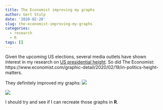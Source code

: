 ```yaml
---
title: The Economist improving my graphs
author: Gert Stulp
date: '2020-02-20'
slug: the-economist-improving-my-graphs
categories:
  - research
  - R
tags: []
---
```


Given the upcoming US elections, several media outlets have shown interest in my research on [US presidential height](https://www.gertstulp.com/publication/2013_stulp_et_al_tlq_presidents/). So did The Economist: https://www.economist.com/graphic-detail/2020/02/19/in-politics-height-matters. 


They definitely improved my graphs:
![](/img/president1.png)

![](/img/president2.png)


I should try and see if I can recreate those graphs in **R**.